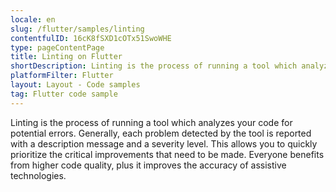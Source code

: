 ```yaml
---
locale: en
slug: /flutter/samples/linting
contentfulID: 16cK8fSXD1cOTx51SwoWHE
type: pageContentPage
title: Linting on Flutter
shortDescription: Linting is the process of running a tool which analyzes your code for potential errors.
platformFilter: Flutter
layout: Layout - Code samples
tag: Flutter code sample
---
```


Linting is the process of running a tool which analyzes your code for potential errors. Generally, each problem detected by the tool is reported with a description message and a severity level. This allows you to quickly prioritize the critical improvements that need to be made. Everyone benefits from higher code quality, plus it improves the accuracy of assistive technologies.

<CodeSample id="linting" locale="en" platform="flutter"/>